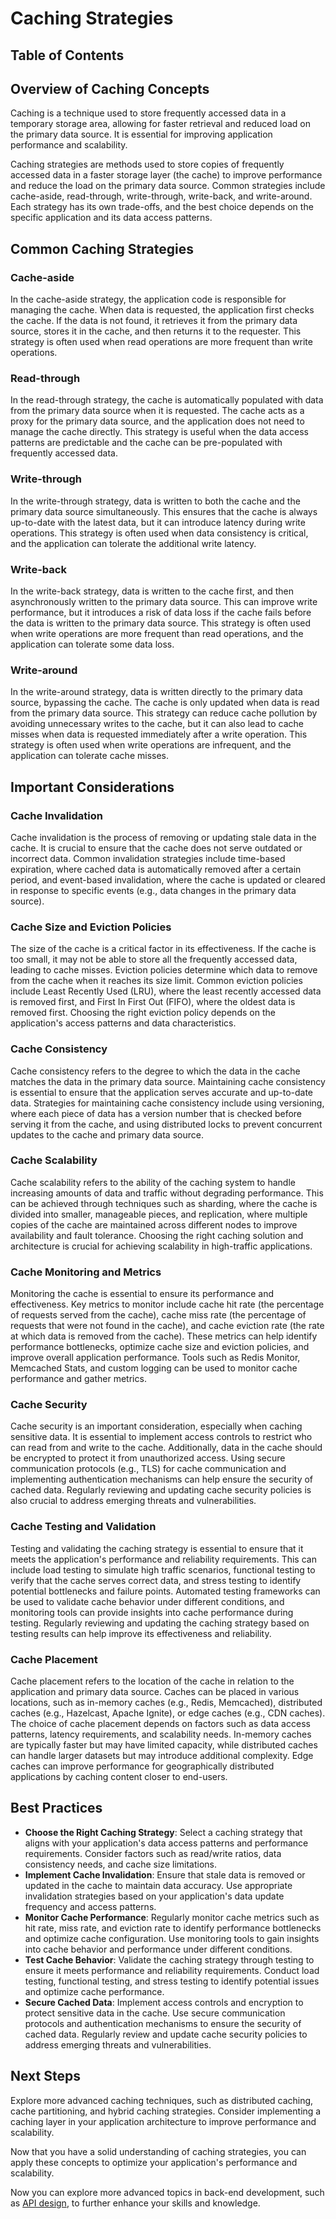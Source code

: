 
# Caching Strategies

## Table of Contents

## Overview of Caching Concepts

Caching is a technique used to store frequently accessed data in a temporary storage area, allowing for faster retrieval and reduced load on the primary data source. It is essential for improving application performance and scalability.

Caching strategies are methods used to store copies of frequently accessed data in a faster storage layer (the cache) to improve performance and reduce the load on the primary data source. Common strategies include cache-aside, read-through, write-through, write-back, and write-around. Each strategy has its own trade-offs, and the best choice depends on the specific application and its data access patterns.

## Common Caching Strategies

### Cache-aside

In the cache-aside strategy, the application code is responsible for managing the cache. When data is requested, the application first checks the cache. If the data is not found, it retrieves it from the primary data source, stores it in the cache, and then returns it to the requester. This strategy is often used when read operations are more frequent than write operations.

### Read-through

In the read-through strategy, the cache is automatically populated with data from the primary data source when it is requested. The cache acts as a proxy for the primary data source, and the application does not need to manage the cache directly. This strategy is useful when the data access patterns are predictable and the cache can be pre-populated with frequently accessed data.

### Write-through

In the write-through strategy, data is written to both the cache and the primary data source simultaneously. This ensures that the cache is always up-to-date with the latest data, but it can introduce latency during write operations. This strategy is often used when data consistency is critical, and the application can tolerate the additional write latency.

### Write-back

In the write-back strategy, data is written to the cache first, and then asynchronously written to the primary data source. This can improve write performance, but it introduces a risk of data loss if the cache fails before the data is written to the primary data source. This strategy is often used when write operations are more frequent than read operations, and the application can tolerate some data loss.

### Write-around

In the write-around strategy, data is written directly to the primary data source, bypassing the cache. The cache is only updated when data is read from the primary data source. This strategy can reduce cache pollution by avoiding unnecessary writes to the cache, but it can also lead to cache misses when data is requested immediately after a write operation. This strategy is often used when write operations are infrequent, and the application can tolerate cache misses.

## Important Considerations

### Cache Invalidation

Cache invalidation is the process of removing or updating stale data in the cache. It is crucial to ensure that the cache does not serve outdated or incorrect data. Common invalidation strategies include time-based expiration, where cached data is automatically removed after a certain period, and event-based invalidation, where the cache is updated or cleared in response to specific events (e.g., data changes in the primary data source).

### Cache Size and Eviction Policies

The size of the cache is a critical factor in its effectiveness. If the cache is too small, it may not be able to store all the frequently accessed data, leading to cache misses. Eviction policies determine which data to remove from the cache when it reaches its size limit. Common eviction policies include Least Recently Used (LRU), where the least recently accessed data is removed first, and First In First Out (FIFO), where the oldest data is removed first. Choosing the right eviction policy depends on the application's access patterns and data characteristics.

### Cache Consistency

Cache consistency refers to the degree to which the data in the cache matches the data in the primary data source. Maintaining cache consistency is essential to ensure that the application serves accurate and up-to-date data. Strategies for maintaining cache consistency include using versioning, where each piece of data has a version number that is checked before serving it from the cache, and using distributed locks to prevent concurrent updates to the cache and primary data source.

### Cache Scalability

Cache scalability refers to the ability of the caching system to handle increasing amounts of data and traffic without degrading performance. This can be achieved through techniques such as sharding, where the cache is divided into smaller, manageable pieces, and replication, where multiple copies of the cache are maintained across different nodes to improve availability and fault tolerance. Choosing the right caching solution and architecture is crucial for achieving scalability in high-traffic applications.

### Cache Monitoring and Metrics

Monitoring the cache is essential to ensure its performance and effectiveness. Key metrics to monitor include cache hit rate (the percentage of requests served from the cache), cache miss rate (the percentage of requests that were not found in the cache), and cache eviction rate (the rate at which data is removed from the cache). These metrics can help identify performance bottlenecks, optimize cache size and eviction policies, and improve overall application performance. Tools such as Redis Monitor, Memcached Stats, and custom logging can be used to monitor cache performance and gather metrics.

### Cache Security

Cache security is an important consideration, especially when caching sensitive data. It is essential to implement access controls to restrict who can read from and write to the cache. Additionally, data in the cache should be encrypted to protect it from unauthorized access. Using secure communication protocols (e.g., TLS) for cache communication and implementing authentication mechanisms can help ensure the security of cached data. Regularly reviewing and updating cache security policies is also crucial to address emerging threats and vulnerabilities.

### Cache Testing and Validation

Testing and validating the caching strategy is essential to ensure that it meets the application's performance and reliability requirements. This can include load testing to simulate high traffic scenarios, functional testing to verify that the cache serves correct data, and stress testing to identify potential bottlenecks and failure points. Automated testing frameworks can be used to validate cache behavior under different conditions, and monitoring tools can provide insights into cache performance during testing. Regularly reviewing and updating the caching strategy based on testing results can help improve its effectiveness and reliability.

### Cache Placement

Cache placement refers to the location of the cache in relation to the application and primary data source. Caches can be placed in various locations, such as in-memory caches (e.g., Redis, Memcached), distributed caches (e.g., Hazelcast, Apache Ignite), or edge caches (e.g., CDN caches). The choice of cache placement depends on factors such as data access patterns, latency requirements, and scalability needs. In-memory caches are typically faster but may have limited capacity, while distributed caches can handle larger datasets but may introduce additional complexity. Edge caches can improve performance for geographically distributed applications by caching content closer to end-users.

## Best Practices

- **Choose the Right Caching Strategy**: Select a caching strategy that aligns with your application's data access patterns and performance requirements. Consider factors such as read/write ratios, data consistency needs, and cache size limitations.
- **Implement Cache Invalidation**: Ensure that stale data is removed or updated in the cache to maintain data accuracy. Use appropriate invalidation strategies based on your application's data update frequency and access patterns.
- **Monitor Cache Performance**: Regularly monitor cache metrics such as hit rate, miss rate, and eviction rate to identify performance bottlenecks and optimize cache configuration. Use monitoring tools to gain insights into cache behavior and performance under different conditions.
- **Test Cache Behavior**: Validate the caching strategy through testing to ensure it meets performance and reliability requirements. Conduct load testing, functional testing, and stress testing to identify potential issues and optimize cache performance.
- **Secure Cached Data**: Implement access controls and encryption to protect sensitive data in the cache. Use secure communication protocols and authentication mechanisms to ensure the security of cached data. Regularly review and update cache security policies to address emerging threats and vulnerabilities.

## Next Steps

Explore more advanced caching techniques, such as distributed caching, cache partitioning, and hybrid caching strategies. Consider implementing a caching layer in your application architecture to improve performance and scalability.

Now that you have a solid understanding of caching strategies, you can apply these concepts to optimize your application's performance and scalability.

Now you can explore more advanced topics in back-end development, such as [API design](/foundation/API-design), to further enhance your skills and knowledge.

<BackToTop />
